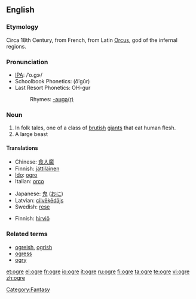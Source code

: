 {{see|Ogre}}
==English==

===Etymology===
Circa 18th Century, from French, from Latin [[Orcus]], god of the infernal regions.

===Pronunciation===
* [[IPA]]: /ˈo.ɡɝ/
* Schoolbook Phonetics: (ōʹgûr)
* Last Resort Phonetics: OH-gur
*: Rhymes: [[Rhymes:English:-əʊɡə(r)|-əʊɡə(r)]]
{{wikipedia}}

===Noun===
{{en-noun}}

# In folk tales, one of a class of [[brutish]] [[giant]]s that eat human flesh.
# A large beast

====Translations====
{{trans-top|brutish giant}}
* Chinese: [[食人魔]]
* Finnish: [[jättiläinen]]
* [[Ido]]: [[ogro]]
* Italian: [[orco]] {{m}}
{{trans-mid}}
* Japanese: [[鬼]] ([[おに]])
* Latvian: [[cilvēkēdājs]]
* Swedish: [[rese]]
{{trans-bottom}}

{{trans-top|large beast}}
* Finnish: [[hirviö]]
{{trans-mid}}
{{trans-bottom}}

===Related terms===
* [[ogreish]], [[ogrish]]
* [[ogress]]
* [[ogry]]

[[Category:Fantasy]]

[[et:ogre]]
[[el:ogre]]
[[fr:ogre]]
[[io:ogre]]
[[it:ogre]]
[[ru:ogre]]
[[fi:ogre]]
[[ta:ogre]]
[[te:ogre]]
[[vi:ogre]]
[[zh:ogre]]